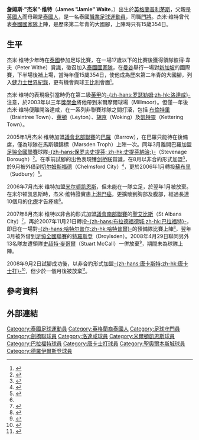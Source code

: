 {{Link style|time=2015-12-11T12:12:30+00:00}}
{{Football player infobox 
|          playername = 杰米·维特<br />''Jamie Waite''
|               image = [[File:Jamie_Waite_5.jpg|220px]]
|            fullname = James Waite
|         dateofbirth = {{birth date and age|1986|2|20|df=y}}
|         cityofbirth = [[普利茅斯|普利茅斯]]
|      countryofbirth = [[英格蘭|英格蘭]]
|              height = {{height|ft=6}}
|            position = [[門將|門將]]
|         currentclub = 
|          clubnumber = 
|          youthyears = 
|          youthclubs = 
|               years = 2003–2004<br>2004<br>2004<br>2004<br>2004–2005<br>2005<br>2005<br>2005–2006<br>2005<br>2006<br> 2006–2007<br>2007<br>2007–2008<br>2008<br>2008<br>2009<br>2016–2017
|               clubs = [[罗瑟勒姆足球俱乐部|-{zh-hans:罗瑟勒姆;zh-hk:洛達咸}-]]<br>[[布倫特里鎮足球會|布倫特里]]<br>[[萊頓足球會|萊頓]]<br>[[沃金足球俱乐部|沃金]]<br>[[基特宁足球俱乐部|凱特靈]]<br>[[巴罗足球俱乐部|巴羅]]<br>[[史提芬納治足球會|-{zh-hans:保罗夫史提芬; zh-hk:史提芬納治;}-]]<br>[[剑桥联足球俱乐部|剑桥联]]<br>→ [[燦斯福特城足球會|燦斯福特城]]<br>[[薩德伯里足球會|薩德伯里]]<br>[[米尔顿凯恩斯足球俱乐部|米尔顿凯恩斯]]<br>[[聖奧爾本斯城足球會|聖奧爾本斯城]]<br>[[布拉德福德城足球俱乐部|-{zh-hans:布拉德福德城;zh-hk:巴拉福特}-]]<br>→ [[德羅伊爾斯登足球會|德羅伊爾斯登]]<br>[[唐卡斯特流浪足球俱乐部|-{zh-hans:唐卡斯特;zh-hk:唐卡士打}-]]<br>[[哈咯鎮足球會|哈咯鎮]]<br>[[洛斯托夫特鎮足球會|洛斯托夫特鎮]]
|         caps(goals) = <br><br><br><br><br><br><br><br><br><br><br><br>0 (0)<br>0 (0)<br>0 (0)<br>0 (0)<br>0 (0)
|       nationalyears = 2002
|        nationalteam = [[泰國國家足球隊|泰國]]
| nationalcaps(goals) = 1 (0)
|            pcupdate = 2008.11.05
|            ntupdate = 2008.09.04
}}
'''詹姆斯·"杰米"·维特'''（'''James "Jamie" Waite'''，{{bd|1986年|2月20日|catidx=Waite, James}}）出生於[[英格蘭|英格蘭]][[普利茅斯|普利茅斯]]，父親是[[英國|英國人]]而母親是[[泰國|泰國人]]，是一名泰國[[職業|職業]][[足球|足球]][[運動員|運動員]]，司職[[門將|門將]]。杰米·维特曾代表[[泰國國家足球隊|泰國國家隊]]上陣，是歷來第二年青的大國腳，上陣時只有15歲354日。

== 生平 ==
杰米·维特少年時在[[泰國|泰國]]參加足球比賽，在一場17歲以下的比賽後獲得領隊彼得·韋夫（Peter Withe）賞識，徵召加入[[泰國國家足球隊|泰國國家隊]]，在[[曼谷|曼谷]]舉行一場對[[新加坡國家足球隊|新加坡]]的國際賽，下半場後補上場，當時年僅15歲354日，使他成為歷來第二年青的大國腳，列入[[吉尼斯世界纪录大全|健力士世界紀錄]]，更有機會與球王[[比利|比利]]會面<small><ref name="t&a">{{cite news|publisher=Telegraph & Argus|url=http://www.thetelegraphandargus.co.uk/sport/sportlatest/display.var.1856443.0.city_keeper_wins_cancer_battle.php|title=City Keeper Wins Cancer Battle|date=2007-11-23|accessdate=2008-01-21|first=Mike|last=Crowther}}</ref></small>。

杰米·维特的表現吸引當時仍在第二級[[英格蘭足球聯賽|英甲]]的[[罗瑟勒姆足球俱乐部|-{zh-hans:罗瑟勒姆;zh-hk:洛達咸}-]]注意，於2003年以三年[[獎學金|獎學金]]將他帶到米爾摩爾球場（Millmoor）。但僅一年後杰米·维特便離開洛達咸，在一系列非聯賽球隊之間打滾，包括 [[布倫特里鎮足球會|布倫特里]]（Braintree Town）、[[:en:Leyton_F.C.|萊頓]]（Leyton）、[[:en:Woking_F.C.|胡京]]（Woking）及[[基特宁足球俱乐部|凱特靈]]（Kettering Town）。

2005年1月杰米·维特加盟[[英格蘭足球議會北部聯賽|議會北部聯賽]]的[[巴罗足球俱乐部|巴羅]]（Barrow），在巴羅只能待在後備席，僅為球隊在馬斯頓錦標（Marsden Troph）上陣一次。同年3月離開巴羅加盟[[英格蘭足球協會全國聯賽|足協全國聯賽]]球隊[[史提芬納治足球會|-{zh-hans:保罗夫史提芬; zh-hk:史提芬納治;}-]]（Stevenage Borough）<small><ref>{{cite news|url=http://www.nonleaguedaily.com/news/index.php?newsmode=FULL&nid=25535|title=Waite moves south|publisher=Non League Daily|date=2005-03-28|accessdate=2008-01-21|deadurl=yes|archiveurl=https://web.archive.org/web/20070930014927/http://www.nonleaguedaily.com/news/index.php?newsmode=FULL&nid=25535|archivedate=2007-09-30}}</ref></small>。在季前試腳的出色表現獲[[剑桥联足球俱乐部|剑桥联]]賞識，在8月以非合約形式加盟<small><ref>{{cite news|url=http://news.bbc.co.uk/sport1/hi/football/teams/c/cambridge_utd/4180440.stm|title=Keeper Waite pens Cambridge deal|publisher=BBC Sport|date=2005-08-24|accessdate=2008-01-21}}</ref></small>，於9月被外借到[[:en:Chelmsford_City_F.C.|切尔姆斯福德]]（Chelmsford City）<small><ref>{{cite news|url=http://www.nonleaguedaily.com/news/index.php?newsmode=FULL&nid=29694|title=City sign international keeper|publisher=Non League Daily|date=2005-09-17|accessdate=2008-01-21|first=Steve|last=Dorrington|deadurl=yes|archiveurl=https://web.archive.org/web/20070930022409/http://www.nonleaguedaily.com/news/index.php?newsmode=FULL&nid=29694|archivedate=2007-09-30}}</ref></small>，更於2006年1月轉投[[:en:A.F.C._Sudbury|蘇布里]]（Sudbury）<small><ref>{{cite news|url=http://www.nonleaguedaily.com/news/index.php?newsmode=FULL&nid=32035|title=Sudbury sign international keeper|publisher=Sudbury official website|date=2006-02-01|accessdate=2008-01-21|deadurl=yes|archiveurl=https://web.archive.org/web/20070930014504/http://www.nonleaguedaily.com/news/index.php?newsmode=FULL&nid=32035|archivedate=2007-09-30}}</ref></small>。

2006年7月杰米·维特加盟[[米尔顿凯恩斯足球俱乐部|米尔顿凯恩斯]]，但未能在一隊立足，於翌年1月被放棄。在米尔顿凯恩斯時，杰米·维特證實患上[[淋巴結|淋巴]][[淋巴瘤|癌]]，更擴散到胸部及腹部，經過長達10個月的[[化学疗法|化療]]才告痊癒<small><ref name="t&a"/></small>。

2007年8月杰米·维特以非合約形式加盟[[英格蘭足球議會南部聯賽|議會南部聯賽]]的[[:en:St_Albans_City_F.C.|聖艾比斯]]（St Albans City）<small><ref>{{cite news|url=http://www.sacfc.co.uk/index.php?option=com_content&task=view&id=380&Itemid=163|title=Waite signs for Saints|publisher=St Albans City official website|date=2007-08-01|accessdate=2008-01-21|first=Mark|last=Jones|archive-date=2007-09-05|archive-url=https://web.archive.org/web/20070905101323/http://www.sacfc.co.uk/index.php?option=com_content&task=view&id=380&Itemid=163|dead-url=no}}</ref></small>，再於2007年11月21日轉投[[布拉德福德城足球俱乐部|-{zh-hans:布拉德福德城;zh-hk:巴拉福特}-]]，即日在一場對[[哈特尔普尔联足球俱乐部|-{zh-hans:哈特尔普尔;zh-hk:哈特普爾}-]]的預備隊比賽上陣<small><ref>{{cite news|url=http://www.thetelegraphandargus.co.uk/search/display.var.1850194.0.conlon_at_the_double_for_reserves.php|title=Conlon at the double for reserves|publisher=Telegraph & Argus|date=2007-11-21|accessdate=2008-01-21}}</ref></small>，翌年3月被外借到[[英格蘭足球協會全國聯賽|足協全國聯賽]]的[[:en:Droylsden_F.C.|特羅斯登]]（Droylsden）。2008年4月29日聯同另外13名隊友遭領隊[[:en:Stuart_McCall|史超特·麥哥爾]]（Stuart McCall）一併放棄<small><ref>{{cite news
 |url        = http://www.telegraphandargus.co.uk/display.var.2234555.0..php
 |title      = Johnson one of 13 axed by City
 |date       = 2008年4月29日
 |accessdate = 2008年4月29日
 |publisher  = Telegraph & Argus
 |first      = Simon
 |last       = Parker
}}{{dead link|date=十月 2017 |bot=InternetArchiveBot }}</ref></small>，期間未為球隊上陣。

2008年9月2日試腳成功後，以非合約形式加盟[[唐卡斯特流浪足球俱乐部|-{zh-hans:唐卡斯特;zh-hk:唐卡士打}-]]<small><ref>{{cite news
|url=http://news.bbc.co.uk/sport1/hi/football/teams/d/doncaster/7594391.stm
|title=Doncaster sign Thai keeper Waite
|date=2008年9月2日
|accessdate=2008年9月2日
|publisher=BBC Sport
|archive-date=2008年9月6日
|archive-url=https://web.archive.org/web/20080906220906/http://news.bbc.co.uk/sport1/hi/football/teams/d/doncaster/7594391.stm
|dead-url=no
}}</ref></small>，但少於一個月後被放棄<small><ref>{{Cite web |url=http://news.bbc.co.uk/sport2/hi/football/teams/d/doncaster/7643914.stm |title=Waite not offered Doncaster deal |access-date=2008-11-05 |archive-date=2016-03-07 |archive-url=https://web.archive.org/web/20160307055037/http://news.bbc.co.uk/sport2/hi/football/teams/d/doncaster/7643914.stm |dead-url=no }}</ref></small>。

==參考資料==
<div class="references-small">
<references />
</div>

==外部連結==
{{soccerbase|43698|詹姆斯·维特}}

{{DEFAULTSORT:Waite, James}}
[[Category:泰國足球運動員|Category:泰國足球運動員]]
[[Category:英格蘭裔泰國人|Category:英格蘭裔泰國人]]
[[Category:足球守門員|Category:足球守門員]]
[[Category:劍橋聯球員|Category:劍橋聯球員]]
[[Category:洛達咸球員|Category:洛達咸球員]]
[[Category:米爾頓凱恩斯球員|Category:米爾頓凱恩斯球員]]
[[Category:巴拉福特球員|Category:巴拉福特球員]]
[[Category:唐卡士打球員|Category:唐卡士打球員]]
[[Category:聖奧爾本斯城球員|Category:聖奧爾本斯城球員]]
[[Category:德羅伊爾斯登球員|Category:德羅伊爾斯登球員]]